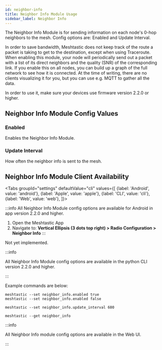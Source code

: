 ```yaml
---
id: neighbor-info
title: Neighbor Info Module Usage
sidebar_label: Neighbor Info
---
```



The Neighbor Info Module is for sending information on each node's 0-hop neighbors to the mesh. Config options are: Enabled and Update Interval. 

In order to save bandwidth, Meshtastic does not keep track of the route a packet is taking to get to the destination, except when using Traceroute. When enabling this module, your node will periodically send out a packet with a list of its direct neighbors and the quality (SNR) of the corresponding link. If you enable this on all nodes, you can build up a graph of the full network to see how it is connected. At the time of writing, there are no clients visualizing it for you, but you can use e.g. MQTT to gather all the data.

In order to use it, make sure your devices use firmware version 2.2.0 or higher.

## Neighbor Info Module Config Values

### Enabled

Enables the Neighbor Info Module.

### Update Interval

How often the neighbor info is sent to the mesh.


## Neighbor Info Module Client Availability

<Tabs
groupId="settings"
defaultValue="cli"
values={[
{label: 'Android', value: 'android'},
{label: 'Apple', value: 'apple'},
{label: 'CLI', value: 'cli'},
{label: 'Web', value: 'web'},
]}>
<TabItem value="android">


:::info
All Neighbor Info Module config options are available for Android in app version 2.2.0 and higher.

1. Open the Meshtastic App
2. Navigate to: **Vertical Ellipsis (3 dots top right) > Radio Configuration > Neighbor Info**
:::

</TabItem>
<TabItem value="apple">

Not yet implemented.

</TabItem>
<TabItem value="cli">

:::info

All Neighbor Info Module config options are available in the python CLI version 2.2.0 and higher.

:::

Example commands are below:

```shell title="Enable/Disable the Neighbor Info Module"
meshtastic --set neighbor_info.enabled true
meshtastic --set neighbor_info.enabled false
```

```shell title="Set the update interval to 10 minutes"
meshtastic --set neighbor_info.update_interval 600
```

```shell title="Get the Neighbor Info Module Configuration"
meshtastic --get neighbor_info
```


</TabItem>
<TabItem value="web">

:::info

All Neighbor Info module config options are available in the Web UI.

:::

</TabItem>
</Tabs>
